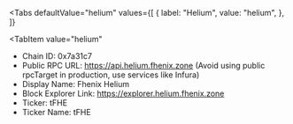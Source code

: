 
<Tabs
 defaultValue="helium"
  values={[
    { label: "Helium", value: "helium", },
  ]}
>
<TabItem
  value="helium"
>

- Chain ID: 0x7a31c7
- Public RPC URL: https://api.helium.fhenix.zone (Avoid using public rpcTarget in production, use
  services like Infura)
- Display Name: Fhenix Helium
- Block Explorer Link: https://explorer.helium.fhenix.zone
- Ticker: tFHE
- Ticker Name: tFHE

</TabItem>
</Tabs>

